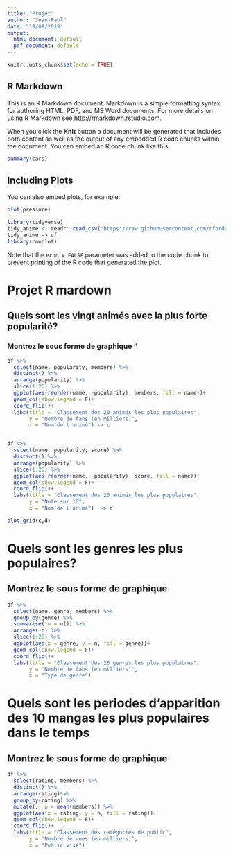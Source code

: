 ```yaml
---
title: "Projet"
author: "Jean-Paul"
date: "19/09/2019"
output:
  html_document: default
  pdf_document: default
---
```


```r
knitr::opts_chunk$set(echo = TRUE)
```

## R Markdown

This is an R Markdown document. Markdown is a simple formatting syntax for authoring HTML, PDF, and MS Word documents. For more details on using R Markdown see <http://rmarkdown.rstudio.com>.

When you click the **Knit** button a document will be generated that includes both content as well as the output of any embedded R code chunks within the document. You can embed an R code chunk like this:

```r
summary(cars)
```

## Including Plots

You can also embed plots, for example:

```r
plot(pressure)
```

```r
library(tidyverse)
tidy_anime <- readr::read_csv("https://raw.githubusercontent.com/rfordatascience/tidytuesday/master/data/2019/2019-04-23/tidy_anime.csv")
tidy_anime -> df
library(cowplot)
```

Note that the `echo = FALSE` parameter was added to the code chunk to prevent printing of the R code that generated the plot.


# Projet R mardown

## Quels sont les vingt animés avec la plus forte popularité? 
### Montrez le sous forme de graphique                    "

```r
df %>%
  select(name, popularity, members) %>%
  distinct() %>%
  arrange(popularity) %>%
  slice(1:20) %>%
  ggplot(aes(reorder(name, -popularity), members, fill = name))+
  geom_col(show.legend = F)+
  coord_flip()+
  labs(title = "Classement des 20 animés les plus populaires",
       y = "Nombre de fans (en milliers)",
       x = "Nom de l'animé") -> c


df %>%
  select(name, popularity, score) %>%
  distinct() %>%
  arrange(popularity) %>%
  slice(1:20) %>%
  ggplot(aes(reorder(name, -popularity), score, fill = name))+
  geom_col(show.legend = F)+
  coord_flip()+
  labs(title = "Classement des 20 animés les plus populaires",
       y = "Note sur 10",
       x = "Nom de l'animé")  -> d

plot_grid(c,d)
````

# Quels sont les genres les plus populaires?
## Montrez le sous forme de graphique

```r
df %>%
  select(name, genre, members) %>%
  group_by(genre) %>%
  summarise( n = n()) %>%
  arrange(-n) %>%
  slice(1:20) %>%
  ggplot(aes(x = genre, y = n, fill = genre))+
  geom_col(show.legend = F)+
  coord_flip()+
  labs(title = "Classement des 20 genres les plus populaires",
       y = "Nombre de fans (en milliers)",
       x = "Type de genre")
````

# Quels sont les periodes d'apparition des 10 mangas les plus populaires dans le temps
## Montrez le sous forme de graphique

```r
df %>%
  select(rating, members) %>%
  distinct() %>%
  arrange(rating)%>%
  group_by(rating) %>%
  mutate(., n = mean(members)) %>%
  ggplot(aes(x = rating, y = n, fill = rating))+
  geom_col(show.legend = F)+
  coord_flip()+
  labs(title = "Classement des catégories de public",
       y = "Nombre de vues (en milliers)",
       x = "Public visé")
````





